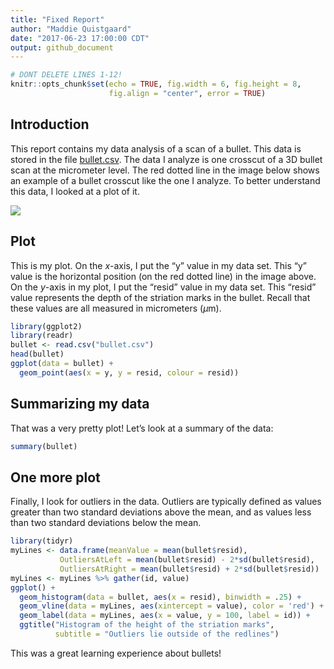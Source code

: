 ```yaml
---
title: "Fixed Report"
author: "Maddie Quistgaard"
date: "2017-06-23 17:00:00 CDT"
output: github_document
---
```


```r
# DONT DELETE LINES 1-12! 
knitr::opts_chunk$set(echo = TRUE, fig.width = 6, fig.height = 8,
                      fig.align = "center", error = TRUE)
```

## Introduction

This report contains my data analysis of a scan of a bullet. This data is stored in the file [bullet.csv](./bullet.csv). The data I analyze is one crosscut of a 3D bullet scan at the micrometer level. The red dotted line in the image below shows an example of a bullet crosscut like the one I analyze. To better understand this data, I looked at a plot of it.

![](striations.jpg)


## Plot

This is my plot. On the *x*-axis, I put the "y" value in my data set. This "y" value is the horizontal position (on the red dotted line) in the image above. On the *y*-axis in my plot, I put the "resid" value in my data set. This "resid" value represents the depth of the striation marks in the bullet. Recall that these values are all measured in micrometers ($\mu$m).

<!-- In the brackets below, delete `eval = FALSE` before clicking `knit` -->
```r
library(ggplot2)
library(readr)
bullet <- read.csv("bullet.csv")
head(bullet)
ggplot(data = bullet) + 
  geom_point(aes(x = y, y = resid, colour = resid))
```

## Summarizing my data

That was a very pretty plot! Let's look at a summary of the data:

```r
summary(bullet)
```

## One more plot

Finally, I look for outliers in the data. Outliers are typically defined as values greater than two standard deviations above the mean, and as values less than two standard deviations below the mean.

<!-- In the brackets below, delete `eval = FALSE` before clicking `knit` -->
```r
library(tidyr)
myLines <- data.frame(meanValue = mean(bullet$resid), 
           OutliersAtLeft = mean(bullet$resid) - 2*sd(bullet$resid),
           OutliersAtRight = mean(bullet$resid) + 2*sd(bullet$resid))
myLines <- myLines %>% gather(id, value)
ggplot() + 
  geom_histogram(data = bullet, aes(x = resid), binwidth = .25) + 
  geom_vline(data = myLines, aes(xintercept = value), color = 'red') +
  geom_label(data = myLines, aes(x = value, y = 100, label = id)) +
  ggtitle("Histogram of the height of the striation marks", 
          subtitle = "Outliers lie outside of the redlines")
```

This was a great learning experience about bullets!


